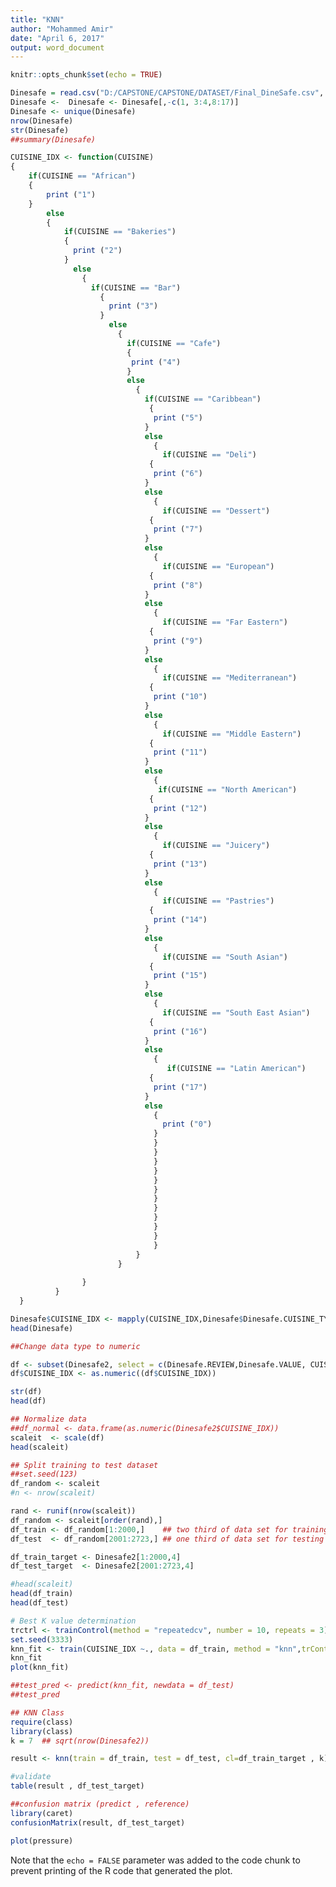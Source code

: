 ```yaml
---
title: "KNN"
author: "Mohammed Amir"
date: "April 6, 2017"
output: word_document
---
```


```r
knitr::opts_chunk$set(echo = TRUE)
```


```r
Dinesafe = read.csv("D:/CAPSTONE/CAPSTONE/DATASET/Final_DineSafe.csv", na.strings='NULL')
Dinesafe <-  Dinesafe <- Dinesafe[,-c(1, 3:4,8:17)] 
Dinesafe <- unique(Dinesafe)
nrow(Dinesafe)
str(Dinesafe)
##summary(Dinesafe)
```


```r

CUISINE_IDX <- function(CUISINE)
{
    if(CUISINE == "African")
    {
        print ("1")
    }
        else
        {
            if(CUISINE == "Bakeries")
            {
              print ("2")  
            }
              else
                {
                  if(CUISINE == "Bar")
                    {
                      print ("3")  
                    }
                      else
                        {
                          if(CUISINE == "Cafe")
                          {
                           print ("4")  
                          }
                          else
                            {
                              if(CUISINE == "Caribbean")
                               {
                                print ("5")  
                              }
                              else
                                {
                                  if(CUISINE == "Deli")
                               {
                                print ("6")  
                              }
                              else
                                {
                                  if(CUISINE == "Dessert")
                               {
                                print ("7")  
                              }
                              else
                                {
                                  if(CUISINE == "European")
                               {
                                print ("8")  
                              }
                              else
                                {
                                  if(CUISINE == "Far Eastern")
                               {
                                print ("9")  
                              }
                              else
                                {
                                  if(CUISINE == "Mediterranean")
                               {
                                print ("10")  
                              }
                              else
                                {
                                  if(CUISINE == "Middle Eastern")
                               {
                                print ("11")  
                              }
                              else
                                {
                                 if(CUISINE == "North American")
                               {
                                print ("12")  
                              }
                              else
                                {
                                  if(CUISINE == "Juicery")
                               {
                                print ("13")  
                              }
                              else
                                {
                                  if(CUISINE == "Pastries")
                               {
                                print ("14")  
                              }
                              else
                                {
                                  if(CUISINE == "South Asian")
                               {
                                print ("15")  
                              }
                              else
                                {
                                  if(CUISINE == "South East Asian")
                               {
                                print ("16")  
                              }
                              else
                                {
                                   if(CUISINE == "Latin American")
                               {
                                print ("17")  
                              }
                              else
                                {
                                  print ("0")
                                }
                                }
                                }
                                }
                                }
                                }
                                }
                                }
                                }
                                }
                                }
                                }
                                }
                            }
                        }
                
                }
          }
  }

Dinesafe$CUISINE_IDX <- mapply(CUISINE_IDX,Dinesafe$Dinesafe.CUISINE_TYPE)
head(Dinesafe)

```


```r
##Change data type to numeric

df <- subset(Dinesafe2, select = c(Dinesafe.REVIEW,Dinesafe.VALUE, CUISINE_IDX)) ##
df$CUISINE_IDX <- as.numeric((df$CUISINE_IDX))

str(df)
head(df)
```


```r
## Normalize data 
##df_normal <- data.frame(as.numeric(Dinesafe2$CUISINE_IDX))
scaleit  <- scale(df)
head(scaleit)


```


```r
## Split training to test dataset
##set.seed(123)
df_random <- scaleit
#n <- nrow(scaleit)

rand <- runif(nrow(scaleit))
df_random <- scaleit[order(rand),]
df_train <- df_random[1:2000,]    ## two third of data set for training
df_test  <- df_random[2001:2723,] ## one third of data set for testing

df_train_target <- Dinesafe2[1:2000,4]
df_test_target  <- Dinesafe2[2001:2723,4]

#head(scaleit)
head(df_train)
head(df_test)
```


```r
# Best K value determination
trctrl <- trainControl(method = "repeatedcv", number = 10, repeats = 3)
set.seed(3333)
knn_fit <- train(CUISINE_IDX ~., data = df_train, method = "knn",trControl=trctrl, preProcess = c("center", "scale"),tuneLength = 10)
knn_fit
plot(knn_fit)

##test_pred <- predict(knn_fit, newdata = df_test)
##test_pred
```


```r
## KNN Class
require(class)
library(class)
k = 7  ## sqrt(nrow(Dinesafe2))

result <- knn(train = df_train, test = df_test, cl=df_train_target , k)

#validate
table(result , df_test_target)
``` 

    

```r
##confusion matrix (predict , reference)
library(caret)
confusionMatrix(result, df_test_target)
```


```r
plot(pressure)
```

Note that the `echo = FALSE` parameter was added to the code chunk to prevent printing of the R code that generated the plot.
